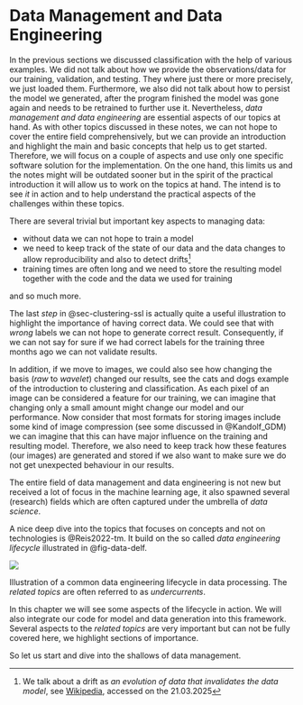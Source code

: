# Data Management and Data Engineering {.unnumbered}

In the previous sections we discussed classification with the help of various examples. 
We did not talk about how we provide the observations/data for our training, validation, and testing.
They where just there or more precisely, we just loaded them.
Furthermore, we also did not talk about how to persist the model we generated, after the program finished the model was gone again and needs to be retrained to further use it.
Nevertheless, _data management and data engineering_ are essential aspects of our topics at hand.
As with other topics discussed in these notes, we can not hope to cover the entire field comprehensively, but we can provide an introduction and highlight the main and basic concepts that help us to get started.
Therefore, we will focus on a couple of aspects and use only one specific software solution for the implementation.
On the one hand, this limits us and the notes might will be outdated sooner but in the spirit of the practical introduction it will allow us to work on the topics at hand.
The intend is to see _it_ in action and to help understand the practical aspects of the challenges within these topics.

There are several trivial but important key aspects to managing data:

- without data we can not hope to train a model
- we need to keep track of the state of our data and the data changes to allow reproducibility and also to detect drifts[^drift]
- training times are often long and we need to store the resulting model together with the code and the data we used for training

and so much more.

The last _step_ in @sec-clustering-ssl is actually quite a useful illustration to highlight the importance of having correct data. 
We could see that with _wrong_ labels we can not hope to generate correct result.
Consequently, if we can not say for sure if we had correct labels for the training three months ago we can not validate results.

In addition, if we move to images, we could also see how changing the basis (_raw_ to _wavelet_) changed our results, see the cats and dogs example of the introduction to clustering and classification.
As each pixel of an image can be considered a feature for our training, we can imagine that changing only a small amount might change our model and our performance. 
Now consider that most formats for storing images include some kind of image compression (see some discussed in @Kandolf_GDM) we can imagine that this can have major influence on the training and resulting model.
Therefore, we also need to keep track how these features (our images) are generated and stored if we also want to make sure we do not get unexpected behaviour in our results. 

The entire field of data management and data engineering is not new but received a lot of focus in the machine learning age, it also spawned several (research) fields which are often captured under the umbrella of _data science_.

A nice deep dive into the topics that focuses on concepts and not on technologies is @Reis2022-tm.
It build on the so called _data engineering lifecycle_ illustrated in @fig-data-delf.

:::: {#fig-data-delf}

![](../_assets/data/data_eng_lifecycle)

Illustration of a common data engineering lifecycle in data processing. The _related topics_ are often referred to as _undercurrents_.
::::

In this chapter we will see some aspects of the lifecycle in action. 
We will also integrate our code for model and data generation into this framework.
Several aspects to the _related topics_ are very important but can not be fully covered here, we highlight sections of importance.

So let us start and dive into the shallows of data management.

[^drift]: We talk about a drift as _an evolution of data that invalidates the data model_, see [Wikipedia](https://en.wikipedia.org/wiki/Concept_drift), accessed on the 21.03.2025